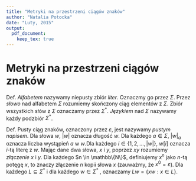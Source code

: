 ```yaml
---
title: "Metryki na przestrzeni ciągów znaków"
author: "Natalia Potocka"
date: "Luty, 2015"
output:
  pdf_document:
    keep_tex: true
---
```


Metryki na przestrzeni ciągów znaków
====================

Def. *Alfabetem* nazywamy niepusty zbiór *liter*. Oznaczmy go przez $\Sigma$. Przez *słowo* nad alfabetem $\Sigma$ rozumiemy skończony ciąg elementów z $\Sigma$. Zbiór wszystkich słów z $\Sigma$ oznaczamy przez $\Sigma^*$. *Językiem* nad $\Sigma$ nazywamy każdy podzbiór $\Sigma^*$.

Def. Pusty ciąg znaków, oznaczony przez $\varepsilon$, jest nazywamy *pustym napisem*. Dla słowa $w$, $|w|$ oznacza długość $w$. Dla każdego $a \in \Sigma$, $|w|_a$ oznacza liczba wystąpień $a$ w $w$.Dla każdego $i \in \{1,2, \ldots, |w|\}$, $w[i]$ oznacza $i$-tą literę z $w$. Mając dane dwa słowa, $x$ i $y$, poprzez $xy$ rozumiemy *złączenie* $x$ i $y$. Dla każdego $n \in \mathbb\{N\}$, definiujemy $x^n$ jako $n$-tą potęgę $x$, to znaczy złączenie $n$ kopii słowa $x$ (zauważmy, że $x^0=\varepsilon$). Dla każdego $L \subseteq \Sigma^*$ i dla każdego $w \in \Sigma^*$ , oznaczamy $Lw = \{xw: x \in L\}$.







